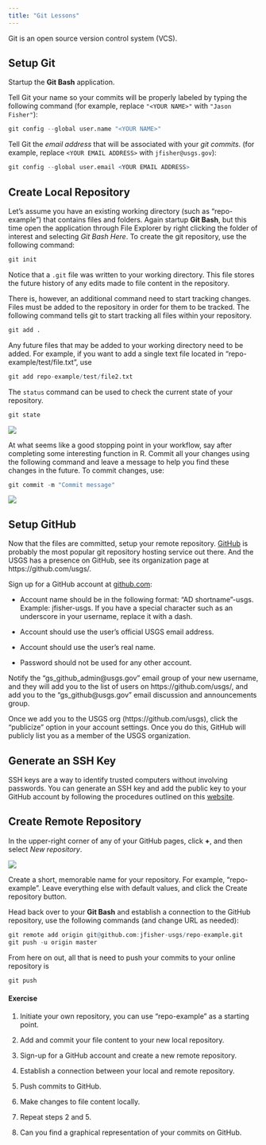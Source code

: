 ```yaml
---
title: "Git Lessons"
---
```


Git is an open source version control system (VCS).

## Setup Git

Startup the **Git Bash** application.

Tell Git your name so your commits will be properly labeled by typing the following command
(for example, replace `"<YOUR NAME>"` with `"Jason Fisher"`):

```r
git config --global user.name "<YOUR NAME>"
```

Tell Git the *email address* that will be associated with your *git commits*.
(for example, replace `<YOUR EMAIL ADDRESS>` with `jfisher@usgs.gov`):

```r
git config --global user.email <YOUR EMAIL ADDRESS>
```

## Create Local Repository

Let's assume you have an existing working directory (such as "repo-example")
that contains files and folders.
Again startup **Git Bash**, but this time open the application through File Explorer
by right clicking the folder of interest and selecting *Git Bash Here*.
To create the git repository, use the following command:

```r
git init
```
Notice that a `.git` file was written to your working directory.
This file stores the future history of any edits made to file content in the repository.

There is, however, an additional command need to start tracking changes.
Files must be added to the repository in order for them to be tracked.
The following command tells git to start tracking all files within your repository.

```r
git add .
```

Any future files that may be added to your working directory need to be added.
For example, if you want to add a single text file located in
"repo-example/test/file.txt", use

```r
git add repo-example/test/file2.txt
```
The `status` command can be used to check the current state of your repository.

```r
git state
```

| ![](images/git-bash_01.png)

At what seems like a good stopping point in your workflow,
say after completing some interesting function in R.
Commit all your changes using the following command and leave
a message to help you find these changes in the future.
To commit changes, use:

```r
git commit -m "Commit message"
```

| ![](images/git-bash_02.png)

## Setup GitHub

Now that the files are committed, setup your remote repository.
[GitHub](https://github.com/) is probably the most popular git repository hosting service out there.
And the USGS has a presence on GitHub, see its organization page at https://github.com/usgs/.

Sign up for a GitHub account at [github.com](https://github.com/join):

- Account name should be in the following format: "AD shortname"-usgs.
  Example: jfisher-usgs.
  If you have a special character such as an underscore in your username, replace it with a dash.

- Account should use the user's official USGS email address.

- Account should use the user's real name.

- Password should not be used for any other account.

Notify the "gs_github_admin@usgs.gov" email group of your new username,
and they will add you to the list of users on https://github.com/usgs/,
and add you to the "gs_github@usgs.gov" email discussion and announcements group.

Once we add you to the USGS org (https://github.com/usgs),
click the "publicize" option in your account settings.
Once you do this, GitHub will publicly list you as a member of the USGS organization.

## Generate an SSH Key

SSH keys are a way to identify trusted computers without involving passwords.
You can generate an SSH key and add the public key to your GitHub account by following the procedures outlined on this
[website](https://help.github.com/articles/generating-an-ssh-key/).

## Create Remote Repository

In the upper-right corner of any of your GitHub pages,
click **+**, and then select *New repository*.

| ![](images/git-github_01.png)

Create a short, memorable name for your repository.
For example, "repo-example".
Leave everything else with default values, and click the Create repository button.

Head back over to your **Git Bash** and establish a connection to the GitHub repository,
use the following commands (and change URL as needed):

```r
git remote add origin git@github.com:jfisher-usgs/repo-example.git
git push -u origin master
```

From here on out, all that is need to push your commits to your online repository is

```r
git push
```

#### Exercise

1. Initiate your own repository, you can use "repo-example" as a starting point.

2. Add and commit your file content to your new local repository.

3. Sign-up for a GitHub account and create a new remote repository.

4. Establish a connection between your local and remote repository.

5. Push commits to GitHub.

6. Make changes to file content locally.

7. Repeat steps 2 and 5.

5. Can you find a graphical representation of your commits on GitHub.